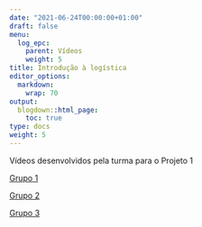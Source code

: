 ```yaml
---
date: "2021-06-24T00:00:00+01:00"
draft: false
menu:
  log_epc:
    parent: Vídeos
    weight: 5
title: Introdução à logística
editor_options: 
  markdown: 
    wrap: 70
output: 
  blogdown::html_page:
    toc: true
type: docs
weight: 5
---
```


Vídeos desenvolvidos pela turma para o Projeto 1


[Grupo 1](https://www.youtube.com/watch?v=PUiZnlf9I-4&ab_channel=AlexandreOliveira) 

[Grupo 2](https://youtu.be/V8GMCM3N16g)

[Grupo 3](https://youtu.be/8aE8WKHe7ZA)
